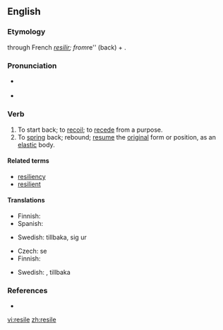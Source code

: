==English==

===Etymology===
{{etyl|la}} {{term|resilio|resiliō|spring back|lang=la}} through French ''[[resilir]]; from ''re'' (back) + {{term|salio|saliō|I jump|lang=la}}.

===Pronunciation===
* {{a|US}} {{IPA|/rəˈzaɪl/|/riˈzaɪl/}}
* {{audio|en-us-resile.ogg|Audio (US)}}

===Verb===
{{en-verb|resiles|resiling|resiled}}

# To start back; to [[recoil]]; to [[recede]] from a purpose.
# To [[spring]] back; rebound; [[resume]] the [[original]] form or position, as an [[elastic]] body.

====Related terms====
* [[resiliency]]
* [[resilient]]

====Translations====
{{trans-top|to start back; recoil}}
* Finnish: {{t|fi|vetäytyä}}
* Spanish: {{t-|es|retroceder}}
{{trans-mid}}
* Swedish: {{t|sv|rygga}} tillbaka,  {{t|sv|dra}} sig ur
{{trans-bottom}}

{{trans-top|to spring back; rebound}}
* Czech: {{t-|cs|vrátit}} se
* Finnish: {{t|fi|palautua}}
{{trans-mid}}
* Swedish: {{t|sv|rekylera}},  {{t|sv|studsa}} tillbaka
{{trans-bottom}}

===References===
* {{R:1913}}

[[vi:resile]]
[[zh:resile]]